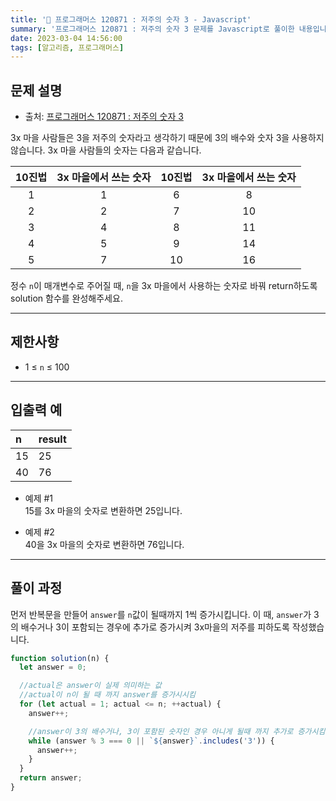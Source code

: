 ```yaml
---
title: '🏅 프로그래머스 120871 : 저주의 숫자 3 - Javascript'
summary: '프로그래머스 120871 : 저주의 숫자 3 문제를 Javascript로 풀이한 내용입니다.'
date: 2023-03-04 14:56:00
tags: [알고리즘, 프로그래머스]
---
```


## 문제 설명

- 출처: [프로그래머스 120871 : 저주의 숫자 3](https://school.programmers.co.kr/learn/courses/30/lessons/120871)

3x 마을 사람들은 3을 저주의 숫자라고 생각하기 때문에 3의 배수와 숫자 3을 사용하지 않습니다. 3x 마을 사람들의 숫자는 다음과 같습니다.

| 10진법 | 3x 마을에서 쓰는 숫자 | 10진법 | 3x 마을에서 쓰는 숫자 |
| :----: | :-------------------: | :----: | :-------------------: |
|   1    |           1           |   6    |           8           |
|   2    |           2           |   7    |          10           |
|   3    |           4           |   8    |          11           |
|   4    |           5           |   9    |          14           |
|   5    |           7           |   10   |          16           |

정수 `n`이 매개변수로 주어질 때, `n`을 3x 마을에서 사용하는 숫자로 바꿔 return하도록 solution 함수를 완성해주세요.

---

## 제한사항

- 1 ≤ `n` ≤ 100

---

## 입출력 예

| n   | result |
| :-- | :----- |
| 15  | 25     |
| 40  | 76     |

- 예제 #1  
  15를 3x 마을의 숫자로 변환하면 25입니다.

- 예제 #2  
  40을 3x 마을의 숫자로 변환하면 76입니다.

---

## 풀이 과정

먼저 반복문을 만들어 `answer`를 `n`값이 될때까지 1씩 증가시킵니다.
이 때, `answer`가 3의 배수거나 3이 포함되는 경우에 추가로 증가시켜 3x마을의 저주를 피하도록 작성했습니다.

```javascript
function solution(n) {
  let answer = 0;

  //actual은 answer이 실제 의미하는 값
  //actual이 n이 될 때 까지 answer를 증가시시킴
  for (let actual = 1; actual <= n; ++actual) {
    answer++;

    //answer이 3의 배수거나, 3이 포함된 숫자인 경우 아니게 될때 까지 추가로 증가시킴
    while (answer % 3 === 0 || `${answer}`.includes('3')) {
      answer++;
    }
  }
  return answer;
}
```
